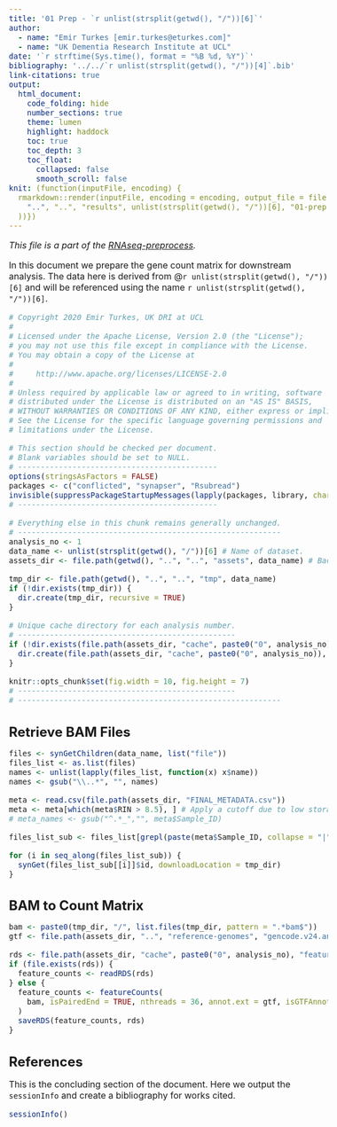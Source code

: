 ```yaml
---
title: '01 Prep - `r unlist(strsplit(getwd(), "/"))[6]`'
author:
  - name: "Emir Turkes [emir.turkes@eturkes.com]"
  - name: "UK Dementia Research Institute at UCL"
date: '`r strftime(Sys.time(), format = "%B %d, %Y")`'
bibliography: '../../`r unlist(strsplit(getwd(), "/"))[4]`.bib'
link-citations: true
output:
  html_document:
    code_folding: hide
    number_sections: true
    theme: lumen
    highlight: haddock
    toc: true
    toc_depth: 3
    toc_float:
      collapsed: false
      smooth_scroll: false
knit: (function(inputFile, encoding) {
  rmarkdown::render(inputFile, encoding = encoding, output_file = file.path(
    "..", "..", "results", unlist(strsplit(getwd(), "/"))[6], "01-prep.html"
  ))})
---
```


<style type="text/css">
body {font-size: 16px;}
h1.title {font-size: 35px;}
h1 {font-size: 24px;}
h2 {font-size: 22px;}
h3 {font-size: 20px;}
.toc-content {padding-left: 0px; padding-right: 0px;}
div.tocify {width: 100%;}
.tocify-subheader .tocify-item {font-size: 0.95em; padding-left: 25px; text-indent: 0;}
.tocify-subheader .tocify-subheader .tocify-item {
  font-size: 0.95em; padding-left: 35px; text-indent: 0;
}
div.main-container {max-width: none; width: 100%;}
</style>

*This file is a part of the [RNAseq-preprocess](https://github.com/eturkes/RNAseq-preprocess).*

In this document we prepare the gene count matrix for downstream analysis.
The data here is derived from @`r unlist(strsplit(getwd(), "/"))[6]` and will be referenced using the name ``r unlist(strsplit(getwd(), "/"))[6]``.

```r
# Copyright 2020 Emir Turkes, UK DRI at UCL
#
# Licensed under the Apache License, Version 2.0 (the "License");
# you may not use this file except in compliance with the License.
# You may obtain a copy of the License at
#
#     http://www.apache.org/licenses/LICENSE-2.0
#
# Unless required by applicable law or agreed to in writing, software
# distributed under the License is distributed on an "AS IS" BASIS,
# WITHOUT WARRANTIES OR CONDITIONS OF ANY KIND, either express or implied.
# See the License for the specific language governing permissions and
# limitations under the License.

# This section should be checked per document.
# Blank variables should be set to NULL.
# --------------------------------------------
options(stringsAsFactors = FALSE)
packages <- c("conflicted", "synapser", "Rsubread")
invisible(suppressPackageStartupMessages(lapply(packages, library, character.only = TRUE)))
# --------------------------------------------

# Everything else in this chunk remains generally unchanged.
# ----------------------------------------------------------
analysis_no <- 1
data_name <- unlist(strsplit(getwd(), "/"))[6] # Name of dataset.
assets_dir <- file.path(getwd(), "..", "..", "assets", data_name) # Backed up caches and data.

tmp_dir <- file.path(getwd(), "..", "..", "tmp", data_name)
if (!dir.exists(tmp_dir)) {
  dir.create(tmp_dir, recursive = TRUE)
}

# Unique cache directory for each analysis number.
# ------------------------------------------------
if (!dir.exists(file.path(assets_dir, "cache", paste0("0", analysis_no)))) {
  dir.create(file.path(assets_dir, "cache", paste0("0", analysis_no)), recursive = TRUE)
}

knitr::opts_chunk$set(fig.width = 10, fig.height = 7)
# ------------------------------------------------
# ----------------------------------------------------------
```

# Retrieve BAM Files

```r
files <- synGetChildren(data_name, list("file"))
files_list <- as.list(files)
names <- unlist(lapply(files_list, function(x) x$name))
names <- gsub("\\..*", "", names)

meta <- read.csv(file.path(assets_dir, "FINAL_METADATA.csv"))
meta <- meta[which(meta$RIN > 8.5), ] # Apply a cutoff due to low storage space.
# meta_names <- gsub("^.*_","", meta$Sample_ID)

files_list_sub <- files_list[grepl(paste(meta$Sample_ID, collapse = "|"), names)]

for (i in seq_along(files_list_sub)) {
  synGet(files_list_sub[[i]]$id, downloadLocation = tmp_dir)
}
```

# BAM to Count Matrix

```r
bam <- paste0(tmp_dir, "/", list.files(tmp_dir, pattern = ".*bam$"))
gtf <- file.path(assets_dir, "..", "reference-genomes", "gencode.v24.annotation.gtf")

rds <- file.path(assets_dir, "cache", paste0("0", analysis_no), "feature_counts.rds")
if (file.exists(rds)) {
  feature_counts <- readRDS(rds)
} else {
  feature_counts <- featureCounts(
    bam, isPairedEnd = TRUE, nthreads = 36, annot.ext = gtf, isGTFAnnotationFile = TRUE
  )
  saveRDS(feature_counts, rds)
}
```

# References

This is the concluding section of the document. Here we output the `sessionInfo` and create a bibliography for works cited.

```r
sessionInfo()
```
